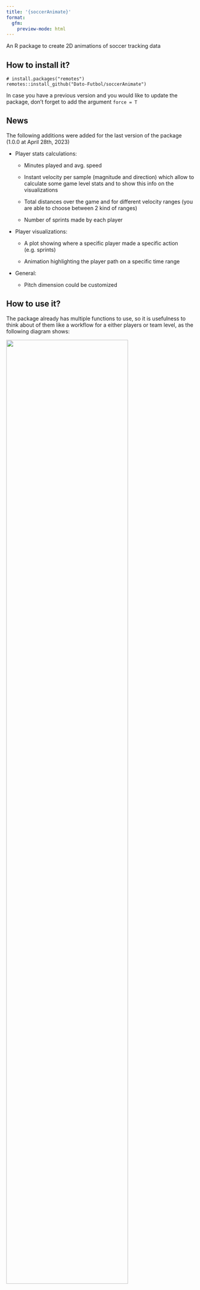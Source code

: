 ```yaml
---
title: '{soccerAnimate}'
format: 
  gfm:
    preview-mode: html
---
```



An R package to create 2D animations of soccer tracking data

## How to install it?
```
# install.packages("remotes")
remotes::install_github("Dato-Futbol/soccerAnimate")
```

In case you have a previous version and you would like to update the package, don't forget to add the argument `force = T`


## News

The following additions were added for the last version of the package (1.0.0 at April 28th, 2023)

* Player stats calculations: 

  - Minutes played and avg. speed

  - Instant velocity per sample (magnitude and direction) which allow to calculate some game level stats and to show this info on the visualizations

  - Total distances over the game and for different velocity ranges (you are able to choose between 2 kind of ranges)
  
  - Number of sprints made by each player


* Player visualizations:

  - A plot showing where a specific player made a specific action (e.g. sprints)

  - Animation highlighting the player path on a specific time range


* General:

  - Pitch dimension could be customized
  

## How to use it?

The package already has multiple functions to use, so it is usefulness to think about of them like a workflow for a either players or team level, as the following diagram shows:

![](man/mermaid-figure-1.png){fig-align="center" width=80%}


The functions allows you to do the following tasks:


### 1) To get and process the tracking data

The function **get_tidy_data()** reads, tidies and joins the rawdata of both the Home and Away teams.

Currently only data from the provider Metrica Sports is supported. Even though you can download the open tracking/event data following [this link](https://github.com/metrica-sports/sample-data), it is also possible to get the processed data directly using the function *get_tidy_data()* with the URLs of rawdata like the following example for the Game #2:

```
library(soccerAnimate)
home_team_file <- "https://raw.githubusercontent.com/metrica-sports/sample-data/master/data/Sample_Game_2/Sample_Game_2_RawTrackingData_Home_Team.csv"
away_team_file <- "https://raw.githubusercontent.com/metrica-sports/sample-data/master/data/Sample_Game_2/Sample_Game_2_RawTrackingData_Away_Team.csv"
td <- get_tidy_data(home_team_file, away_team_file)
```

If you have another data provider or format, contact me in order to explore how can I help you adapting the code. 
I also could provide you some professional services related, even if you have tracking data from GPS devices. Check [this link](https://www.datofutbol.cl/services/tracking-data-applications/) for more details. 


### 2) To get events information

The function **events_info()** gets events information from the eventing dataset (Period, Team, Event, start and end time, start and end frame, etc.). You could get info for either shots, goals, free kicks or corner kicks. One of the current main usefulness of this is to know at which times/frames specific events occurs, then you will create both static plots and animations for those times/frames.

```
ed <- readr::read_csv("https://raw.githubusercontent.com/metrica-sports/sample-data/master/data/Sample_Game_2/Sample_Game_2_RawEventsData.csv")
goals <- events_info(ed, events = "GOAL")

# all_events <- events_info(ed, events = c("SHOT", "GOAL", "FREE KICK", "CORNER KICK"))
```

![](man/goals_info.png){fig-align="center" width=80%}

## Team level

### 3) To create a 2D static plot

The function **soccer_plot()** creates a static plot of one specific and unique **frame**. It is useful to explore and pre visualize your data, aesthetic and method setting, before to create the animation (whose creation time will be longer). You are able to export this plots as PNG files.

```
soccer_plot(tidy_data = td, target_frame = 12212, export_png = T)
```

![](man/plot.png){fig-align="center" width=80%}



### 4) To create a 2D soccer animation

The function **soccer_animate()** creates 2D soccer animations using tracking data. You are able to set multiple arguments besides tidy tracking data, like the starting and the ending time to animate (in seconds, no frames!), geometric or spatial analysis method (options: "base", "convexhull", "voronoi", "delaunay"), aesthetics setting (colors of pitch fill and lines, teams colors, titles, etc.), and some output settings. Most of this arguments are enabled also for **soccer_plot()** function.

```
# Example A: "base"
soccer_animate(td, 480, 490, "base", export_gif = T)
```

![](man/base.gif){fig-align="center" width=80%}

```
# Example B "convexhull"
soccer_animate(td, 480, 490, "convexhull", export_gif = T, gif_name = "convexhull.gif")
```

![](man/convexhull.gif){fig-align="center" width=80%}

```
# Example C: "voronoi"
soccer_animate(td, 2112, 2122, "voronoi", export_gif = T, gif_name = "voronoi.gif")
```

![](man/voronoi.gif){fig-align="center" width=80%}

## Player level

### 4) Player stats calculation and visualization:

With the function **players_stats()** you calculate for every player the minutes played, avg. speed, total distance and distance for different speed ranges. 

Then you are able to visualize those stats with the function **players_stats_graph()** (Home team by default):

```
player_stats = players_stats(td)
players_stats_graph(player_stats, export_png = T)

```
![](man/players_stats.png){fig-align="center" width=80%}

![](man/players_graph.png){fig-align="center" width=80%}

### 5) To get players sprints information:

With the function **sprints_info()** you apply the needed data processing to get the number of sprints that every player for a chosen team (Home team by default) made. A sprint is considered when a player run a very high speed (higher than 7 [m/s]) for at least 1 second.

With this information you can observe a player ranking based on the number of sprints:

```
sprints = sprints_info(td)

library(dplyr)
player_sprints = sprints %>% 
                 summarise(n_sprint = sum(start)) %>% 
                 arrange(desc(n_sprint))

```
![](man/players_sprints.png){fig-align="center" width=25%}

### 6) To create a player plot with specific actions:

With the function **player_plot()** you can create a plot showing where and when (labels show Time[s]) specific actions made by a player happened.

For example, the sprints made by the player 10 of the Home team:

```
player10_starts = sprints %>% filter(player == 10 & start == 1)
player10_ends = sprints %>% filter(player == 10 & end == 1)

player_plot(td, 10, player10_starts$n, player10_ends$n, export_png = T)

```
![](man/sprints_player_10.png){fig-align="center" width=80%}

### 7) To create a player animation highlighting :

With the function **player_animate()** you are able to create a 2D animation for the specific time range when one specific player sprint happened.

```
player_animate(td, 10, player10_starts$n[1], player10_ends$n[1], export_gif = T)

```

![](man/player_10_sprint_1.gif){fig-align="center" width=80%}


## General considerations

* A soccer pitch of dimensions 105x68 meters was considered by default.
* Reverted coordinates for Period 2: Teams are always attacking in the same direction.


## Currently working on:

- Team positioning splitting by ON/OFF ball possession


